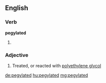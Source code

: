 ==English==

===Verb===
'''pegylated'''

# {{past of|[[pegylate]]}}

===Adjective===
{{en-adj}}

# Treated, or reacted with [[polyethylene glycol]]

[[de:pegylated]]
[[hu:pegylated]]
[[mg:pegylated]]